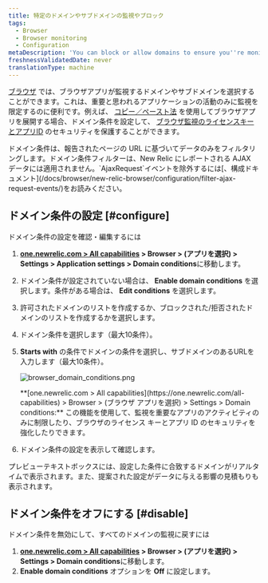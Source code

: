 ```yaml
---
title: 特定のドメインやサブドメインの監視やブロック
tags:
  - Browser
  - Browser monitoring
  - Configuration
metaDescription: 'You can block or allow domains to ensure you''re monitoring only the most important activity, or to enhance the security of your license key.'
freshnessValidatedDate: never
translationType: machine
---
```



[ブラウザ](/docs/browser/new-relic-browser/getting-started/introduction-new-relic-browser) では、ブラウザアプリが監視するドメインやサブドメインを選択することができます。これは、重要と思われるアプリケーションの活動のみに監視を限定するのに便利です。例えば、 [コピー／ペースト法](/docs/browser/new-relic-browser/installation-configuration/add-apps-new-relic-browser) を使用してブラウザアプリを展開する場合、ドメイン条件を設定して、 [ブラウザ監視のライセンスキーとアプリID](/docs/browser/new-relic-browser/installation-configuration/copy-browser-monitoring-license-key-app-id) のセキュリティを保護することができます。

<Callout variant="tip">
  ドメイン条件は、報告されたページの URL に基づいてデータのみをフィルタリングします。ドメイン条件フィルターは、New Relic にレポートされる AJAX データには適用されません。`AjaxRequest`イベントを除外するには[、構成ドキュメント](/docs/browser/new-relic-browser/configuration/filter-ajax-request-events/)をお読みください。
</Callout>

## ドメイン条件の設定 [#configure]

ドメイン条件の設定を確認・編集するには

1. **[one.newrelic.com > All capabilities](https://one.newrelic.com/all-capabilities) > Browser > (アプリを選択) > Settings > Application settings > Domain conditions**に移動します。

2. ドメイン条件が設定されていない場合は、 **Enable domain conditions** を選択します。条件がある場合は、 **Edit conditions** を選択します。

3. 許可されたドメインのリストを作成するか、ブロックされた/拒否されたドメインのリストを作成するかを選択します。

4. ドメイン条件を選択します（最大10条件）。

5. **Starts with** の条件でドメインの条件を選択し、サブドメインのあるURLを入力します（最大10条件）。

   <img
     title="browser_domain_conditions.png"
     alt="browser_domain_conditions.png"
     src={browserDomainSettings}
   />

   <figcaption>
     **[one.newrelic.com > All capabilities](https://one.newrelic.com/all-capabilities) > Browser > (ブラウザ アプリを選択) > Settings > Domain conditions:** この機能を使用して、監視を重要なアプリのアクティビティのみに制限したり、ブラウザのライセンス キーとアプリ ID のセキュリティを強化したりできます。
   </figcaption>

6. ドメイン条件の設定を表示して確認します。

プレビューテキストボックスには、設定した条件に合致するドメインがリアルタイムで表示されます。また、提案された設定がデータに与える影響の見積もりも表示されます。

## ドメイン条件をオフにする [#disable]

ドメイン条件を無効にして、すべてのドメインの監視に戻すには

1. **[one.newrelic.com > All capabilities](https://one.newrelic.com/all-capabilities) > Browser > (アプリを選択) > Settings > Domain conditions**に移動します。
2. **Enable domain conditions** オプションを **Off** に設定します。